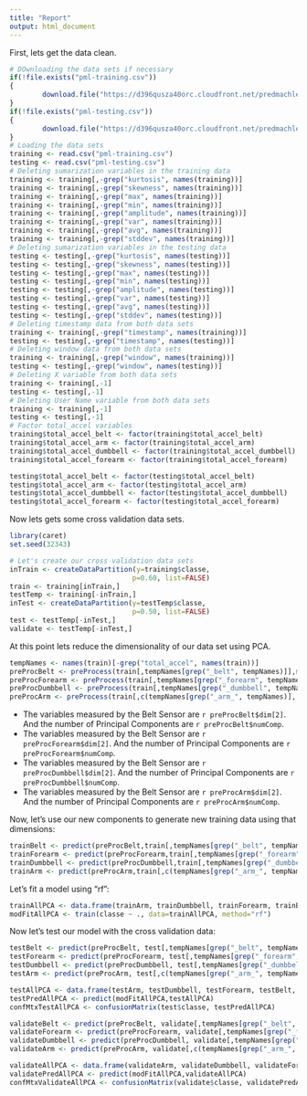 ```yaml
---
title: "Report"
output: html_document
---
```



First, lets get the data clean.
```r
# DOwnloading the data sets if necessary
if(!file.exists("pml-training.csv"))
{
        download.file("https://d396qusza40orc.cloudfront.net/predmachlearn/pml-training.csv", "pml-training.csv", "curl")
}
if(!file.exists("pml-testing.csv"))
{
        download.file("https://d396qusza40orc.cloudfront.net/predmachlearn/pml-testing.csv", "pml-testing.csv", "curl")
}
# Loading the data sets
training <- read.csv("pml-training.csv")
testing <- read.csv("pml-testing.csv")
# Deleting sumarization variables in the training data
training <- training[,-grep("kurtosis", names(training))]
training <- training[,-grep("skewness", names(training))]
training <- training[,-grep("max", names(training))]
training <- training[,-grep("min", names(training))]
training <- training[,-grep("amplitude", names(training))]
training <- training[,-grep("var", names(training))]
training <- training[,-grep("avg", names(training))]
training <- training[,-grep("stddev", names(training))]
# Deleting sumarization variables in the testing data
testing <- testing[,-grep("kurtosis", names(testing))]
testing <- testing[,-grep("skewness", names(testing))]
testing <- testing[,-grep("max", names(testing))]
testing <- testing[,-grep("min", names(testing))]
testing <- testing[,-grep("amplitude", names(testing))]
testing <- testing[,-grep("var", names(testing))]
testing <- testing[,-grep("avg", names(testing))]
testing <- testing[,-grep("stddev", names(testing))]
# Deleting timestamp data from both data sets
training <- training[,-grep("timestamp", names(training))]
testing <- testing[,-grep("timestamp", names(testing))]
# Deleting window data from both data sets
training <- training[,-grep("window", names(training))]
testing <- testing[,-grep("window", names(testing))]
# Deleting X variable from both data sets
training <- training[,-1]
testing <- testing[,-1]
# Deleting User Name variable from both data sets
training <- training[,-1]
testing <- testing[,-1]
# Factor total_accel variables
training$total_accel_belt <- factor(training$total_accel_belt)
training$total_accel_arm <- factor(training$total_accel_arm)
training$total_accel_dumbbell <- factor(training$total_accel_dumbbell)
training$total_accel_forearm <- factor(training$total_accel_forearm)

testing$total_accel_belt <- factor(testing$total_accel_belt)
testing$total_accel_arm <- factor(testing$total_accel_arm)
testing$total_accel_dumbbell <- factor(testing$total_accel_dumbbell)
testing$total_accel_forearm <- factor(testing$total_accel_forearm)
```


Now lets gets some cross validation data sets.
```r
library(caret)
set.seed(32343)

# Let's create our cross validation data sets
inTrain <- createDataPartition(y=training$classe,
                              p=0.60, list=FALSE)
train <- training[inTrain,]
testTemp <- training[-inTrain,]
inTest <- createDataPartition(y=testTemp$classe,
                              p=0.50, list=FALSE)
test <- testTemp[-inTest,]
validate <- testTemp[-inTest,]
```

At this point lets reduce the dimensionality of our data set using PCA.

```r
tempNames <- names(train)[-grep("total_accel", names(train))]
preProcBelt <- preProcess(train[,tempNames[grep("_belt", tempNames)]],method="pca", thresh = 0.80)
preProcForearm <- preProcess(train[,tempNames[grep("_forearm", tempNames)]],method="pca", thresh = 0.80)
preProcDumbbell <- preProcess(train[,tempNames[grep("_dumbbell", tempNames)]],method="pca", thresh = 0.80)
preProcArm <- preProcess(train[,c(tempNames[grep("_arm_", tempNames)], tempNames[grep("_arm$", tempNames)])],method="pca", thresh = 0.80)

```

- The variables measured by the Belt Sensor are `r preProcBelt$dim[2]`. And the number of Principal Components are `r preProcBelt$numComp`.
- The variables measured by the Belt Sensor are `r preProcForearm$dim[2]`. And the number of Principal Components are `r preProcForearm$numComp`.
- The variables measured by the Belt Sensor are `r preProcDumbbell$dim[2]`. And the number of Principal Components are `r preProcDumbbell$numComp`.
- The variables measured by the Belt Sensor are `r preProcArm$dim[2]`. And the number of Principal Components are `r preProcArm$numComp`.

Now, let's use our new components to generate new training data using that dimensions:

```r
trainBelt <- predict(preProcBelt,train[,tempNames[grep("_belt", tempNames)]])
trainForearm <- predict(preProcForearm,train[,tempNames[grep("_forearm", tempNames)]])
trainDumbbell <- predict(preProcDumbbell,train[,tempNames[grep("_dumbbell", tempNames)]])
trainArm <- predict(preProcArm,train[,c(tempNames[grep("_arm_", tempNames)], tempNames[grep("_arm$", tempNames)])])
```

Let's fit a model using "rf":

```r
trainAllPCA <- data.frame(trainArm, trainDumbbell, trainForearm, trainBelt, classe=train$classe)
modFitAllPCA <- train(classe ~ ., data=trainAllPCA, method="rf")
```

Now let's test our model with the cross validation data:

```r
testBelt <- predict(preProcBelt, test[,tempNames[grep("_belt", tempNames)]])
testForearm <- predict(preProcForearm, test[,tempNames[grep("_forearm", tempNames)]])
testDumbbell <- predict(preProcDumbbell, test[,tempNames[grep("_dumbbell", tempNames)]])
testArm <- predict(preProcArm, test[,c(tempNames[grep("_arm_", tempNames)], tempNames[grep("_arm$", tempNames)])])

testAllPCA <- data.frame(testArm, testDumbbell, testForearm, testBelt, classe=test$classe)
testPredAllPCA <- predict(modFitAllPCA,testAllPCA)
confMtxTestAllPCA <- confusionMatrix(test$classe, testPredAllPCA)

validateBelt <- predict(preProcBelt, validate[,tempNames[grep("_belt", tempNames)]])
validateForearm <- predict(preProcForearm, validate[,tempNames[grep("_forearm", tempNames)]])
validateDumbbell <- predict(preProcDumbbell, validate[,tempNames[grep("_dumbbell", tempNames)]])
validateArm <- predict(preProcArm, validate[,c(tempNames[grep("_arm_", tempNames)], tempNames[grep("_arm$", tempNames)])])

validateAllPCA <- data.frame(validateArm, validateDumbbell, validateForearm, validateBelt, classe=validate$classe)
validatePredAllPCA <- predict(modFitAllPCA,validateAllPCA)
confMtxValidateAllPCA <- confusionMatrix(validate$classe, validatePredAllPCA)
```


```r
```


